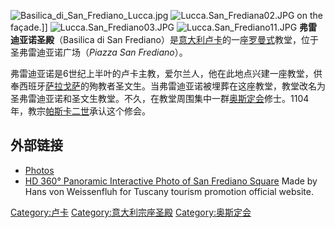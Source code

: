 [[Image:Basilica_di_San_Frediano_Lucca.jpg|thumb]]
[[Image:Lucca.San_Frediana02.JPG|thumb]] on the façade.]]
[[Image:Lucca.San_Frediano03.JPG|thumb]]
[[Image:Lucca.San_Frediano11.JPG|thumb]]
'''弗雷迪亚诺圣殿'''（Basilica di San Frediano）是[[意大利|意大利]][[卢卡|卢卡]]的一座[[罗曼式建筑|罗曼式]]教堂，位于圣弗雷迪亚诺广场（''Piazza San Frediano''）。

弗雷迪亚诺是6世纪上半叶的卢卡主教，爱尔兰人，他在此地点兴建一座教堂，供奉西班牙[[萨拉戈萨|萨拉戈萨]]的殉教者圣文生。当弗雷迪亚诺被埋葬在这座教堂，教堂改名为圣弗雷迪亚诺和圣文生教堂。不久，在教堂周围集中一群[[奥斯定会|奥斯定会]]修士。1104年，教宗[[帕斯卡二世|帕斯卡二世]]承认这个修会。 

==外部链接==
{{Commons|San Frediano (Lucca)}}
* [http://www.gotik-romanik.de/Lucca,%20San%20Frediano,%20Thumbnails/Thumbnails.html Photos] {{Wayback|url=http://www.gotik-romanik.de/Lucca,%20San%20Frediano,%20Thumbnails/Thumbnails.html |date=20190925232106 }}
* [http://www.hvweb.net/en/360photos/tuscany/ HD 360° Panoramic Interactive Photo of San Frediano Square] {{Wayback|url=http://www.hvweb.net/en/360photos/tuscany/ |date=20210112110558 }} Made by Hans von Weissenfluh for Tuscany tourism promotion official website.

{{coord|43|50|46|N|10|30|17|E|display=title|region:IT_type:landmark_source:dewiki}}
{{Landmarks of Tuscany}}
{{normdaten}}
{{DEFAULTSORT:frediano}}
[[Category:卢卡|Category:卢卡]]
[[Category:意大利宗座圣殿|Category:意大利宗座圣殿]]
[[Category:奥斯定会|Category:奥斯定会]]
{{church-stub}}